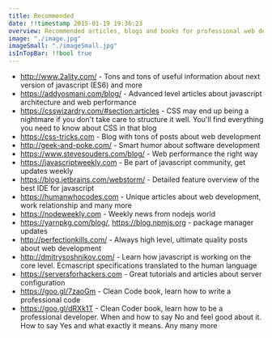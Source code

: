 ```yaml
---
title: Recommended
date: !!timestamp 2015-01-19 19:36:23
overview: Recommended articles, blogs and books for professional web developers
image: "./image.jpg"
imageSmall: "./imageSmall.jpg"
isInTopBar: !!bool true
---
```

- http://www.2ality.com/ - Tons and tons of useful information about next version of javascript (ES6) and more
- https://addyosmani.com/blog/ - Advanced level articles about javascript architecture and web performance
- https://csswizardry.com/#section:articles - CSS may end up being a nightmare if you don't take care to structure it well. You'll find everything you need to know about CSS in that blog
- https://css-tricks.com - Blog with tons of posts about web development
- http://geek-and-poke.com/ - Smart humor about software development
- https://www.stevesouders.com/blog/ - Web performance the right way
- https://javascriptweekly.com - Be part of javascript community, get updates weekly
- https://blog.jetbrains.com/webstorm/ - Detailed feature overview of the best IDE for javascript
- https://humanwhocodes.com - Unique articles about web development, work relationship and many more
- https://nodeweekly.com - Weekly news from nodejs world
- https://yarnpkg.com/blog/, https://blog.npmjs.org - package manager updates
- http://perfectionkills.com/ - Always high level, ultimate quality posts about web development
- http://dmitrysoshnikov.com/ - Learn how javascript is working on the core level. Ecmascript specifications translated to the human language
- https://serversforhackers.com - Great tutorials and articles about server configuration
- https://goo.gl/7zaoGm - Clean Code book, learn how to write a professional code
- https://goo.gl/dRXk1T - Clean Coder book, learn how to be a professional developer. When and how to say No and feel good about it. How to say Yes and what exactly it means. Any many more